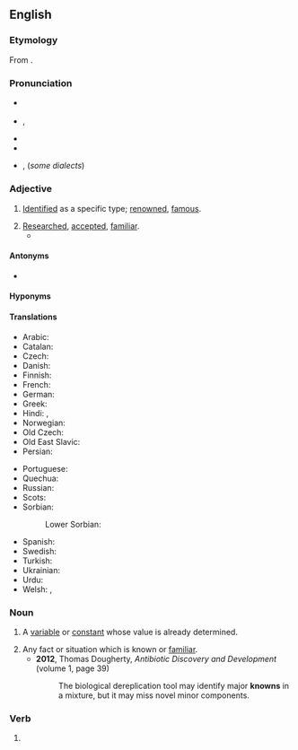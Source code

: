 ==English==

===Etymology===
From {{inh|en|ang|cnāwen|pos=past participle}}.

===Pronunciation===
* {{a|Received Pronunciation}} {{IPA|/nəʊn/|lang=en}}
* {{a|General American}} {{enPR|nōn}}, {{IPA|/noʊn/|lang=en}}
* {{audio|en-us-known.ogg|Audio (US)|lang=en}}
* {{hyphenation|known|lang=en}}
* {{lb|en|Australia}}, {{lb|en|NZ}} {{homophones|lang=en|noone}} (''some dialects'')

===Adjective===
{{en-adj|better known|sup=best known}}

# [[identified|Identified]] as a specific type; [[renowned]], [[famous]].
#: {{ux|en|He was a '''known''' artist.}}
# [[research#Verb|Research]]ed, [[accepted]], [[familiar]].
#* {{quote-magazine|year=2013|month=July-August|author=[http://www.americanscientist.org/authors/detail/stephen-p-lownie Stephen P. Lownie], [http://www.americanscientist.org/authors/detail/david-m-pelz David M. Pelz]
|magazine={{w|American Scientist}}|title=[http://www.americanscientist.org/issues/feature/2013/4/stents-to-prevent-stroke Stents to Prevent Stroke]
|passage=As we age, the major arteries of our bodies frequently become thickened with plaque, a fatty material with an oatmeal-like consistency that builds up along the inner lining of blood vessels. The reason plaque forms isn’t entirely '''known''', but it seems to be related to high levels of cholesterol inducing an inflammatory response, which can also attract and trap more cellular debris over time.}}

====Antonyms====
* {{l|en|unknown}}

====Hyponyms====
{{hyp3
|best-known
|better-known
|well-known
|lang=en}}

====Translations====
{{trans-top|that whom other people know, renowned, famous}}
* Arabic: {{t|ar|مَعْلُوم}}
* Catalan: {{t+|ca|conegut}}
* Czech: {{t+|cs|známý|m}}
* Danish: {{t|da|kendt}}
* Finnish: {{t+|fi|tunnettu}}
* French: {{t+|fr|connu}}
* German: {{t+|de|bekannt}}
* Greek: {{t+|el|γνωστός|sc=Grek}}
* Hindi: {{t+|hi|मालूम|tr=mālūm|sc=Deva}}, {{t+|hi|ज्ञात|tr=jānt|sc=Deva}}
* Norwegian: {{t+|no|kjent}}
* Old Czech: {{t|zlw-ocs|věst}}
* Old East Slavic: {{t|orv|вѣстъ|sc=Cyrs}}
* Persian: {{t+|fa|شناخته|tr=šenâxte|sc=fa-Arab}}
{{trans-mid}}
* Portuguese: {{t+|pt|conhecido}}
* Quechua: {{t|qu|riqsisqa}}
* Russian: {{t+|ru|изве́стный}}
* Scots: {{t|sco|kent}}
* Sorbian:
*: Lower Sorbian: {{t|dsb|znaty}}
* Spanish: {{t+|es|conocido}}
* Swedish: {{t+|sv|känd}}
* Turkish: {{t+|tr|bilinen}}
* Ukrainian: {{t|uk|відомий|tr=vidómyj|sc=Cyrl}}
* Urdu: {{t+|ur|معلوم|tr=mālūm|sc=ur-Arab}}
* Welsh: {{t+|cy|hysbys}}, {{t+|cy|gwybyddus}}
{{trans-bottom}}

===Noun===
{{en-noun}}

# {{lb|en|algebra}} A [[variable]] or [[constant]] whose value is already determined.
# Any fact or situation which is known or [[familiar]].
#* '''2012''', Thomas Dougherty, ''Antibiotic Discovery and Development'' (volume 1, page 39)
#*: The biological dereplication tool may identify major '''knowns''' in a mixture, but it may miss novel minor components.

===Verb===
{{head|en|past participle|cat2=irregular past participles}}

# {{inflection of|know||past|part|lang=en}}